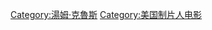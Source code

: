 {{NoteTA
|G1=IMF
|G2=Movie
|G3=Show
}}
[[Category:湯姆·克魯斯|Category:湯姆·克魯斯]]
[[Category:美国制片人电影|Category:美国制片人电影]]